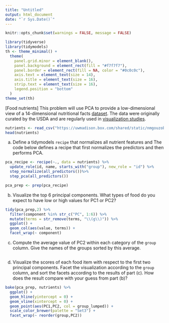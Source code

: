 ---
title: "Untitled"
output: html_document
date: "`r Sys.Date()`"
---

```{r, echo = FALSE}
knitr::opts_chunk$set(warnings = FALSE, message = FALSE)
```

```{r}
library(tidyverse)
library(tidymodels)
th <- theme_minimal() + 
  theme(
    panel.grid.minor = element_blank(),
    panel.background = element_rect(fill = "#f7f7f7"),
    panel.border = element_rect(fill = NA, color = "#0c0c0c"),
    axis.text = element_text(size = 14),
    axis.title = element_text(size = 16),
    strip.text = element_text(size = 16),
    legend.position = "bottom"
  )
theme_set(th)
```

[Food nutrients] This problem will use PCA to provide a low-dimensional view
of a 14-dimensional nutritional facts
[dataset](https://uwmadison.box.com/shared/static/nmgouzobq5367aex45pnbzgkhm7sur63.csv).
The data were originally curated by the USDA and are regularly used in
[visualization studies](http://bl.ocks.org/syntagmatic/raw/3150059/).
    
```{r}
nutrients <- read_csv("https://uwmadison.box.com/shared/static/nmgouzobq5367aex45pnbzgkhm7sur63.csv")
head(nutrients)
```
    
a. Define a tidymodels `recipe` that normalizes all nutrient features and The
code below defines a recipe that first normalizes the predictors and then
performs PCA.

```{r}
pca_recipe <- recipe(~., data = nutrients) %>%
  update_role(id, name, starts_with("group"), new_role = "id") %>%
  step_normalize(all_predictors())%>%
  step_pca(all_predictors())

pca_prep <- prep(pca_recipe)


```

b. Visualize the top 6 principal components. What types of food do you expect to
have low or high values for PC1 or PC2?

```{r, fig.width = 8, fig.height = 6}
tidy(pca_prep,2) %>%
  filter(component %in% str_c("PC", 1:6)) %>%
  mutate(terms = str_remove(terms, "\\(g\\)")) %>%
  ggplot() +
  geom_col(aes(value, terms)) +
  facet_wrap(~ component)
```

c. Compute the average value of PC2 within each category of the `group` column.
Give the names of the groups sorted by this average.

```{r}

```

d. Visualize the scores of each food item with respect to the first two
principal components. Facet the visualization according to the `group` column,
and sort the facets according to the results of part (c). How does the result
compare with your guess from part (b)?

```{r, fig.width=10, fig.height=8}
bake(pca_prep, nutrients) %>%
  ggplot() +
  geom_hline(yintercept = 0) +
  geom_vline(xintercept = 0) +
  geom_point(aes(PC1,PC2, col = group_lumped)) +
  scale_color_brewer(palette = "Set3") +
  facet_wrap(~ reorder(group,PC2))
```
